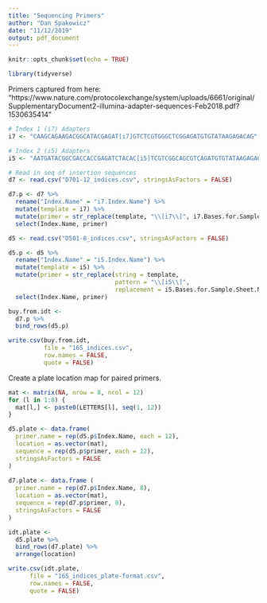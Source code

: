 ```yaml
---
title: "Sequencing Primers"
author: "Dan Spakowicz"
date: "11/12/2019"
output: pdf_document
---
```


```r
knitr::opts_chunk$set(echo = TRUE)

library(tidyverse)
```
Primers captured from here: "https://www.nature.com/protocolexchange/system/uploads/6661/original/SupplementaryDocument2-illumina-adapter-sequences-Feb2018.pdf?1530635414"

```r
# Index 1 (i7) Adapters
i7 <- "CAAGCAGAAGACGGCATACGAGAT[i7]GTCTCGTGGGCTCGGAGATGTGTATAAGAGACAG"

# Index 2 (i5) Adapters
i5 <- "AATGATACGGCGACCACCGAGATCTACAC[i5]TCGTCGGCAGCGTCAGATGTGTATAAGAGACAG"
```



```r
# Read in seq of insertion sequences
d7 <- read.csv("D701-12_indices.csv", stringsAsFactors = FALSE)

d7.p <- d7 %>%
  rename("Index.Name" = "i7.Index.Name") %>%
  mutate(template = i7) %>%
  mutate(primer = str_replace(template, "\\[i7\\]", i7.Bases.for.Sample.Sheet)) %>%
  select(Index.Name, primer)


```



```r
d5 <- read.csv("D501-8_indices.csv", stringsAsFactors = FALSE)

d5.p <- d5 %>%
  rename("Index.Name" = "i5.Index.Name") %>%
  mutate(template = i5) %>%
  mutate(primer = str_replace(string = template, 
                              pattern = "\\[i5\\]",
                              replacement = i5.Bases.for.Sample.Sheet.NovaSeq..MiSeq..HiSeq.2000.2500)) %>%
  select(Index.Name, primer)
```



```r
buy.from.idt <- 
  d7.p %>%
  bind_rows(d5.p)

write.csv(buy.from.idt, 
          file = "16S_indices.csv",
          row.names = FALSE,
          quote = FALSE)  
```

Create a plate location map for paired primers.

```r
mat <- matrix(NA, nrow = 8, ncol = 12)
for (l in 1:8) {
  mat[l,] <- paste0(LETTERS[l], seq(1, 12))
}

d5.plate <- data.frame(
  primer.name = rep(d5.p$Index.Name, each = 12),
  location = as.vector(mat),
  sequence = rep(d5.p$primer, each = 12),
  stringsAsFactors = FALSE
)
  
d7.plate <- data.frame (
  primer.name = rep(d7.p$Index.Name, 8),
  location = as.vector(mat),
  sequence = rep(d7.p$primer, 8),
  stringsAsFactors = FALSE
)

idt.plate <- 
  d5.plate %>%
  bind_rows(d7.plate) %>%
  arrange(location)

write.csv(idt.plate,
      file = "16S_indices_plate-format.csv",
      row.names = FALSE,
      quote = FALSE)
```

